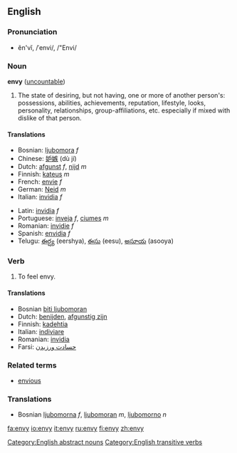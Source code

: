 ==English==

===Pronunciation===
*ĕn'vĭ, /ˈenvi/, /"Envi/

===Noun===
'''envy''' ([[uncountable]])

# The state of desiring, but not having, one or more of another person's: possessions, abilities, achievements, reputation, lifestyle, looks, personality, relationships, group-affiliations, etc. especially if mixed with dislike of that person.

====Translations====
{{top}}
*Bosnian: [[ljubomora]] ''f''
*Chinese: [[妒嫉]] (dù jí)
*Dutch: [[afgunst]] ''f'', [[nijd]] ''m''
*Finnish: [[kateus]] ''m''
*French: [[envie]] ''f''
*German: [[Neid]] ''m''
*Italian: [[invidia]] ''f''
{{mid}}
*Latin: [[invidia]] ''f''
*Portuguese: [[inveja]] ''f'', [[ciumes]] ''m''
*Romanian: [[invidie]] ''f''
*Spanish: [[envidia]] ''f''
*Telugu: [[ఈర్ష్య]] (eershya), [[ఈసు]] (eesu), [[అసూయ]] (asooya)
{{bottom}}

===Verb===
{{en-infl-reg-consonant-y|env|y|}}

# To feel envy.

====Translations====
*Bosnian [[biti ljubomoran]]
*Dutch: [[benijden]], [[afgunstig zijn]]
*Finnish: [[kadehtia]]
*Italian: [[indiviare]]
*Romanian: [[invidia]]
*Farsi: [[حسادت ورزیدن]]

===Related terms===
*[[envious]]

===Translations===
*Bosnian [[ljubomorna]] ''f'', [[ljubomoran]] ''m'', [[ljubomorno]] ''n''

[[Category:English abstract nouns]][[Category:English transitive verbs]]

[[fa:envy]]
[[io:envy]]
[[it:envy]]
[[ru:envy]]
[[fi:envy]]
[[zh:envy]]